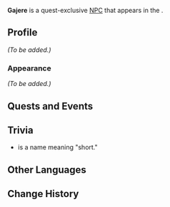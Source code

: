 {{Meta
<!-- Remove this template after adding the missing info -->
|missing_NPC_profile  = yes
<!--
|missing_NPC_idle     = yes
|missing_NPC_dialogue = yes
-->
}}
{{Character Infobox
|type             = Quest NPC
|image            = NPC Gajere.png
|realname         = <!-- Optional, if different from in-game name -->
|deceased         = <!-- Past (for deceased prior to events of the game) or free response -->
|region           = Natlan
|location         = Natlan
|affiliation      = Masters of the Night-Wind
|title            = 

|ancestry         = <!-- Clan/family -->
|father           = 
|mother           = 
|spouse           = 
|sibling          = 
|child            = 
|relative         = 

|voiceEN          = 
|voiceCN          = 
|voiceJP          = 
|voiceKR          = 
}}
'''Gajere''' is a quest-exclusive [[NPC]] that appears in the {{Quest|Beneath the Secret Source}}.
<!--
==Location==
{{subst:#tag:gallery|
NPC Location {{subst:#titleparts:{{subst:PAGENAME}}}}.png{{subst:!}}{{subst:#titleparts:{{subst:PAGENAME}}}}'s location
NPC Location {{subst:#titleparts:{{subst:PAGENAME}}}} Context.png{{subst:!}}Additional context
}}
-->
==Profile==
<!--Detailed story/lore information goes here.-->
''(To be added.)''

===Appearance===
<!--Keep appearance section short and concise. Limit to 2 paragraphs with 3-4 sentences each.-->
''(To be added.)''

==Quests and Events==
{{Quests and Events}}
<!--
==Idle Quotes==
{{Dialogue Start}}
:{{DIcon|Idle}} {{Tx}}
::{{A|VO {{subst:#titleparts:{{subst:PAGENAME}}}} 01.ogg}} "{{Tx}}"
{{Dialogue End}}

==Dialogue==
{{Dialogue Start}}
:'''{{subst:#titleparts:{{subst:PAGENAME}}}}:''' 
:{{DIcon}}
{{Dialogue End}}

==Event Dialogue==
===Event Name===
{{Dialogue Start}}
:'''{{subst:#titleparts:{{subst:PAGENAME}}}}:'''
{{Dialogue End}}
-->
==Trivia==
* {{wt|Gajere}} is a {{w|Hausa language|Hausa}} name meaning "short."

==Other Languages==
{{Other Languages|default_hidden=1
|en      = Gajere
|zhs     = 加杰雷
|zhs_rm  = Jiājiéléi
|zht     = 加傑雷
|zht_rm  = Jiājiéléi
|ja      = ガジャレ
|ja_rm   = Gajare
|ko      = 가제레
|es      = Gajere
|fr      = Gajere
|ru      = Гаджер
|th      = Gajere
|vi      = Gajere
|de      = Gajere
|id      = Gajere
|pt      = Gajere
|tr      = Gajere
|it      = Gajere
}}

==Change History==
{{Change History|5.1}}
<!--
==References==
{{Reflist}}
-->